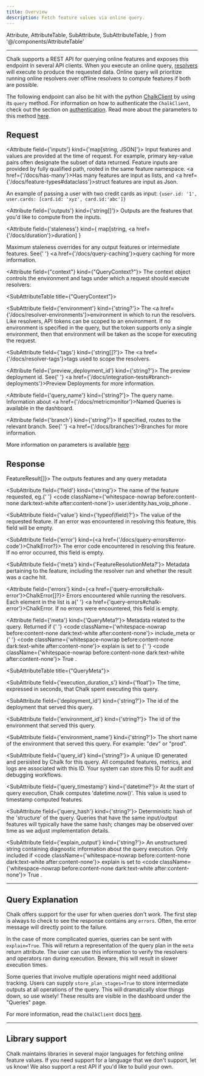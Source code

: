 ```yaml
---
title: Overview
description: Fetch feature values via online query.
---
```


  Attribute,
  AttributeTable,
  SubAttribute,
  SubAttributeTable,
} from '@/components/AttributeTable'

---

Chalk supports a REST API for querying online features
and exposes this endpoint in several API clients.
When you execute an online query, [resolvers](/docs/resolver-online-offline)
will execute to produce the requested data.
Online query will prioritize running online resolvers over offline resolvers to compute features
if both are possible.

The following endpoint can also be hit with the python [ChalkClient](/api-docs#ChalkClient) by using its `query` method.
For information on how to authenticate the `ChalkClient`, check out the section on
[authentication](/docs/online-authentication).
Read more about the parameters to this method [here](/api-docs#ChalkClient.query).


## Request

<RequestUrl url="https://api.chalk.ai/v1/query/online" type="POST" />

<AttributeTable>

<Attribute field={'inputs'} kind={'map[string, JSON]'}>
  Input features and values are provided at the time of request.
  For example, primary key-value pairs often designate the subset of data returned. Feature inputs
  are provided by fully qualified path, rooted in the same feature namespace.  <a href={'/docs/has-many'}>Has many features</a>
  are input as lists, and <a href={'/docs/feature-types#dataclass'}>struct features</a> are input as Json.

  An example of passing a user with two credit cards as input:
  ```{user.id: '1', user.cards: [card.id: 'xyz', card.id:'abc']}```
</Attribute>

<Attribute field={'outputs'} kind={'string[]'}>
  Outputs are the features that you'd like to compute from the inputs.
</Attribute>

<Attribute
  field={'staleness'}
  kind={
    <span>
      map[string, <a href={'/docs/duration'}>duration</a>]
    </span>
  }
>
  Maximum staleness overrides for any output features or intermediate features. See{' '}
  <a href={'/docs/query-caching'}>query caching</a> for more information.
</Attribute>

<Attribute field={"context"} kind={"QueryContext?"}>
The context object controls the environment and tags
under which a request should execute resolvers:

<SubAttributeTable title={"QueryContext"}>

<SubAttribute field={'environment'} kind={'string?'}>
The <a href={'/docs/resolver-environments'}>environment</a> in which to run the resolvers.
Like resolvers, API tokens can be scoped to an environment.
If no environment is specified in the query,
but the token supports only a single environment,
then that environment will be taken as the scope for executing
the request.

</SubAttribute>

<SubAttribute field={'tags'} kind={'string[]?'}>
  The <a href={'/docs/resolver-tags'}>tags</a> used to scope the resolvers.
</SubAttribute>

</SubAttributeTable>

</Attribute>

<Attribute field={'preview_deployment_id'} kind={'string?'}>
  The preview deployment id. See{' '}
  <a href={'/docs/integration-tests#branch-deployments'}>Preview Deployments</a> for more
  information.
</Attribute>

<Attribute field={'query_name'} kind={'string?'}>
  The query name.  Information about <a href={'/docs/metricmonitor'}>Named Queries</a> is available in the dashboard.
</Attribute>

<Attribute field={'branch'} kind={'string?'}>
  If specified, routes to the relevant branch. See{' '}
  <a href={'/docs/branches'}>Branches</a> for more
  information.
</Attribute>

</AttributeTable>

More information on parameters is available [here](/api-docs#ChalkClient.query)

## Response

<AttributeTable>
<Attribute field={'data'} kind={<a href={'#query-basics'}>FeatureResult[]</a>}>
The outputs features and any query metadata
<SubAttributeTable title={"FeatureResult"}>

<SubAttribute field={'field'} kind={'string'}>
  The name of the feature requested, eg.{' '}
  <code className={'whitespace-nowrap before:content-none dark:text-white after:content-none'}>
    user.identity.has_voip_phone
  </code>
  .
</SubAttribute>

<SubAttribute field={'value'} kind={'typeof(field)?'}>
  The value of the requested feature. If an error was encountered in resolving this feature, this
  field will be empty.
</SubAttribute>

<SubAttribute field={'error'} kind={<a href={'/docs/query-errors#error-code'}>ChalkError?</a>}>
  The error code encountered in resolving this feature. If no error occurred, this field is empty.
</SubAttribute>

<SubAttribute field={'meta'} kind={'FeatureResolutionMeta?'}>
  Metadata pertaining to the feature, including the resolver run and whether the result was a cache hit.
</SubAttribute>

</SubAttributeTable>

</Attribute>

<Attribute field={'errors'} kind={<a href={'query-errors#chalk-error'}>ChalkError[]?</a>}>
Errors encountered while running the resolvers. Each element in the list is a{' '}
<a href={'query-errors#chalk-error'}>ChalkError</a>. If no errors were encountered, this field
is empty.
</Attribute>

<Attribute field={'meta'} kind={'QueryMeta?'}>
Metadata related to the query. Returned if {' '}
<code className={'whitespace-nowrap before:content-none dark:text-white after:content-none'}>
    include_meta
</code> or {' '}
<code className={'whitespace-nowrap before:content-none dark:text-white after:content-none'}>
    explain
</code> is set to {' '}
<code className={'whitespace-nowrap before:content-none dark:text-white after:content-none'}>
    True
</code>.


<SubAttributeTable title={"QueryMeta"}>

<SubAttribute field={'execution_duration_s'} kind={'float'}>
The time, expressed in seconds, that Chalk spent executing this query.
</SubAttribute>

<SubAttribute field={'deployment_id'} kind={'string?'}>
The id of the deployment that served this query.
</SubAttribute>

<SubAttribute field={'environment_id'} kind={'string?'}>
The id of the environment that served this query.
</SubAttribute>

<SubAttribute field={'environment_name'} kind={'string?'}>
The short name of the environment that served this query. For example: "dev" or "prod".
</SubAttribute>

<SubAttribute field={'query_id'} kind={'string?'}>
A unique ID generated and persisted by Chalk for this query. All computed features, metrics, and logs are
associated with this ID. Your system can store this ID for audit and debugging workflows.
</SubAttribute>

<SubAttribute field={'query_timestamp'} kind={'datetime?'}>
At the start of query execution, Chalk computes 'datetime.now()'.
This value is used to timestamp computed features.
</SubAttribute>

<SubAttribute field={'query_hash'} kind={'string?'}>
Deterministic hash of the 'structure' of the query. Queries that have the same input/output features will
typically have the same hash; changes may be observed over time as we adjust implementation details.
</SubAttribute>

<SubAttribute field={'explain_output'} kind={'string?'}>
An unstructured string containing diagnostic information about the query execution.
Only included if
<code className={'whitespace-nowrap before:content-none dark:text-white after:content-none'}>
explain
</code> is set to
<code className={'whitespace-nowrap before:content-none dark:text-white after:content-none'}>
True
</code>.
</SubAttribute>

</SubAttributeTable>

</Attribute>
</AttributeTable>

---

## Query Explanation

Chalk offers support for the user for when queries don't work.
The first step is always to check to see the response contains any `errors`.
Often, the error message will directly point to the failure.

In the case of more complicated queries, queries can be sent with `explain=True`.
This will return a representation of the query plan in the `meta` return attribute.
The user can use this information to verify the resolvers and operators ran during execution.
Beware, this will result in slower execution times.

Some queries that involve multiple operations might need additional tracking.
Users can supply `store_plan_stages=True` to store intermediate outputs at all operations of the query.
This will dramatically slow things down, so use wisely!
These results are visible in the dashboard under the "Queries" page.

For more information, read the `ChalkClient` docs [here](/api-docs#ChalkClient.query).


---

## Library support

Chalk maintains libraries in several major languages
for fetching online feature values. If you need support
for a language that we don't support, let us know!
We also support a rest API if you'd like to build your
own.

<RequestingFeaturesOnline />
